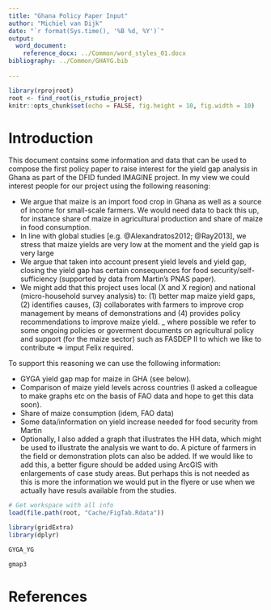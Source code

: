 ```yaml
---
title: "Ghana Policy Paper Input"
author: "Michiel van Dijk"
date: "`r format(Sys.time(), '%B %d, %Y')`"
output: 
  word_document:
    reference_docx: ../Common/word_styles_01.docx
bibliography: ../Common/GHAYG.bib
    
---
```


```r
library(rprojroot)
root <- find_root(is_rstudio_project)
knitr::opts_chunk$set(echo = FALSE, fig.height = 10, fig.width = 10)
```

# Introduction
This document contains some information and data that can be used to compose the first policy paper to raise interest for the yield gap analysis in Ghana as part of the DFID funded IMAGINE project. In my view we could interest people for our project using the following reasoning:

- We argue that maize is an import food crop in Ghana as well as a source of income for small-scale farmers. We would need data to back this up, for instance share of maize in agricultural production and share of maize in food consumption. 
- In line with global studies [e.g. @Alexandratos2012; @Ray2013], we stress that maize yields are very low at the moment  and the yield gap is very large 
- We argue that taken into account present yield levels and yield gap, closing the yield gap has certain consequences for food security/self-sufficiency (supported by data from Martin's PNAS paper).
- We might add that this project uses local (X and X region) and national (micro-household survey analysis) to: (1) better map maize yield gaps, (2) identifies causes, (3) collaborates with farmers to improve crop management by means of demonstrations and (4) provides policy recommendations to improve maize yield.
_ where possible we refer to some ongoing policies or goverment documents on agricultural policy and support (for the maize sector) such as FASDEP II to which we like to contribute => imput Felix required.

To support this reasoning we can use the following information:

- GYGA yield gap map for maize in GHA (see below).
- Comparison of maize yield levels across countries (I asked a colleague to make graphs etc on the basis of FAO data and hope to get this data soon).
- Share of maize consumption (idem, FAO data) 
- Some data/information on yield increase needed for food security from Martin
- Optionally, I also added a graph that illustrates the HH data, which might be used to illustrate the analysis we want to do. A picture of farmers in the field or demonstration plots can also be added. If we would like to add this, a better figure should be added using ArcGIS with enlargements of case study areas. But perhaps this is not needed as this is more the information we would put in the flyere or use when we actually have resuls available from the studies.


```r
# Get workspace with all info
load(file.path(root, "Cache/FigTab.Rdata"))

library(gridExtra)
library(dplyr)
```


```r
GYGA_YG
```


```r
gmap3
```

# References
